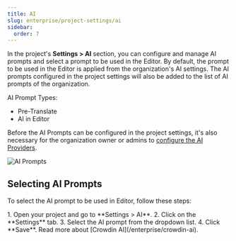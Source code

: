 ```yaml
---
title: AI
slug: enterprise/project-settings/ai
sidebar:
  order: 7
---
```



In the project's **Settings > AI** section, you can configure and manage AI prompts and select a prompt to be used in the Editor. By default, the prompt to be used in the Editor is applied from the organization's AI settings. The AI prompts configured in the project settings will also be added to the list of AI prompts of the organization.

AI Prompt Types:

- Pre-Translate
- AI in Editor

<LinkCard
  title="Configuring AI Prompts"
  href="/enterprise/crowdin-ai/#configuring-ai-prompts"
/>

Before the AI Prompts can be configured in the project settings, it's also necessary for the organization owner or admins to [configure the AI Providers](/enterprise/crowdin-ai/#configuring-ai-providers).

<Image src={aiAddingPrompt} alt="AI Prompts" />

## Selecting AI Prompts

To select the AI prompt to be used in Editor, follow these steps:

<Steps>
  1. Open your project and go to **Settings > AI**.
  2. Click on the **Settings** tab.
  3. Select the AI prompt from the dropdown list.
  4. Click **Save**.
</Steps>

<ReadMore>
  Read more about [Crowdin AI](/enterprise/crowdin-ai).
</ReadMore>